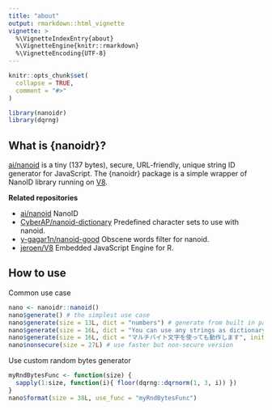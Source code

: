 ```yaml
---
title: "about"
output: rmarkdown::html_vignette
vignette: >
  %\VignetteIndexEntry{about}
  %\VignetteEngine{knitr::rmarkdown}
  %\VignetteEncoding{UTF-8}
---
```


```r
knitr::opts_chunk$set(
  collapse = TRUE,
  comment = "#>"
)
```

```r
library(nanoidr)
library(dqrng)
```

## What is {nanoidr}?

[ai/nanoid](https://github.com/ai/nanoid) is a tiny (137 bytes), secure, URL-friendly, unique string ID generator for JavaScript. The {nanoidr} package is a simple wrapper of NanoID library running on [V8](https://github.com/jeroen/V8).

**Related repositories**

- [ai/nanoid](https://github.com/ai/nanoid) NanoID
- [CyberAP/nanoid-dictionary](https://github.com/CyberAP/nanoid-dictionary) Predefined character sets to use with nanoid.
- [y-gagar1n/nanoid-good](https://github.com/y-gagar1n/nanoid-good) Obscene words filter for nanoid.
- [jeroen/V8](https://github.com/jeroen/V8) Embedded JavaScript Engine for R.

## How to use

Common use case

```r
nano <- nanoidr::nanoid()
nano$generate() # the simplest use case
nano$generate(size = 13L, dict = "numbers") # generate from built in pattern
nano$generate(size = 16L, dict = "You can use any strings as dictionary!!")
nano$generate(size = 16L, dict = "マルチバイト文字を使っても動作します", init.locales = "ja")
nano$nonsecure(size = 27L) # use faster but non-secure version
```

Use custom random bytes generator

```r
myRndBytesFunc <- function(size) {
  sapply(1:size, function(i){ floor(dqrng::dqrnorm(1, 3, i)) })
}
nano$format(size = 38L, use_func = "myRndBytesFunc")
```

